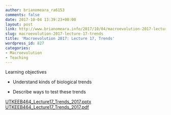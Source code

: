 ```yaml
---
author: brianomeara_ra6153
comments: false
date: 2017-10-04 13:39:23+00:00
layout: post
link: http://www.brianomeara.info/2017/10/04/macroevolution-2017-lecture-17-trends/
slug: macroevolution-2017-lecture-17-trends
title: 'Macroevolution 2017: Lecture 17, Trends'
wordpress_id: 827
categories:
- Macroevolution
- Teaching
---
```


Learning objectives



    
  * Understand kinds of biological trends

    
  * Describe ways to test these trends


[UTKEEB464_Lecture17_Trends_2017.pptx](http://brianomeara.info/wordpress_beta/wp-content/uploads/2017/10/UTKEEB464_Lecture17_Trends_2017.pptx) [UTKEEB464_Lecture17_Trends_2017.pdf](http://brianomeara.info/wordpress_beta/wp-content/uploads/2017/10/UTKEEB464_Lecture17_Trends_2017.pdf)
